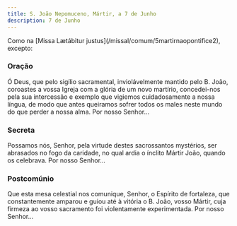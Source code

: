 ```yaml
---
title: S. João Nepomuceno, Mártir, a 7 de Junho
description: 7 de Junho
---
```


<aside>
  Como na [Missa Lætábitur justus](/missal/comum/5martirnaopontifice2), excepto:
</aside>

### Oração

Ó Deus, que pelo sigílio sacramental, inviolávelmente mantido pelo B.
João, coroastes a vossa Igreja com a glória de um novo martírio,
concedei-nos pela sua intercessão e exemplo que vigiemos cuidadosamente a
nossa língua, de modo que antes queiramos sofrer todos os males neste
mundo do que perder a nossa alma. Por nosso Senhor...

### Secreta

Possamos nós, Senhor, pela virtude destes sacrossantos mystérios, ser
abrasados no fogo da caridade, no qual ardia o ínclito Mártir João, quando
os celebrava. Por nosso Senhor...

### Postcomúnio

Que esta mesa celestial nos comunique, Senhor, o Espírito de fortaleza,
que constantemente amparou e guiou até à vitória o B. João, vosso Mártir,
cuja firmeza ao vosso sacramento foi violentamente experimentada. Por
nosso Senhor...
